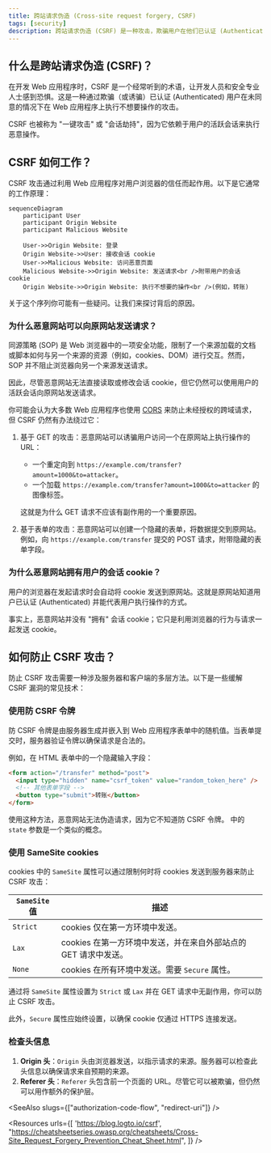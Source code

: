 ```yaml
---
title: 跨站请求伪造 (Cross-site request forgery, CSRF)
tags: [security]
description: 跨站请求伪造 (CSRF) 是一种攻击，欺骗用户在他们已认证 (Authenticated) 的 Web 应用程序上执行不想要的操作。这是一种常见的安全漏洞，可能导致未经授权的操作。
---
```


## 什么是跨站请求伪造 (CSRF)？

在开发 Web 应用程序时，CSRF 是一个经常听到的术语，让开发人员和安全专业人士感到恐惧。这是一种通过欺骗（或诱骗）已认证 (Authenticated) 用户在未同意的情况下在 Web 应用程序上执行不想要操作的攻击。

CSRF 也被称为 "一键攻击" 或 "会话劫持"，因为它依赖于用户的活跃会话来执行恶意操作。

## CSRF 如何工作？

CSRF 攻击通过利用 Web 应用程序对用户浏览器的信任而起作用。以下是它通常的工作原理：

```mermaid
sequenceDiagram
    participant User
    participant Origin Website
    participant Malicious Website
    
    User->>Origin Website: 登录
    Origin Website->>User: 接收会话 cookie
    User->>Malicious Website: 访问恶意页面
    Malicious Website->>Origin Website: 发送请求<br />附带用户的会话 cookie
    Origin Website->>Origin Website: 执行不想要的操作<br />(例如，转账)
```

关于这个序列你可能有一些疑问。让我们来探讨背后的原因。

### 为什么恶意网站可以向原网站发送请求？

同源策略 (SOP) 是 Web 浏览器中的一项安全功能，限制了一个来源加载的文档或脚本如何与另一个来源的资源（例如，cookies、DOM）进行交互。然而，SOP 并不阻止浏览器向另一个来源发送请求。

因此，尽管恶意网站无法直接读取或修改会话 cookie，但它仍然可以使用用户的活跃会话向原网站发送请求。

你可能会认为大多数 Web 应用程序也使用 [CORS](https://developer.mozilla.org/en-US/docs/Web/HTTP/CORS) 来防止未经授权的跨域请求，但 CSRF 仍然有办法绕过它：

1. 基于 GET 的攻击：恶意网站可以诱骗用户访问一个在原网站上执行操作的 URL：

    - 一个重定向到 `https://example.com/transfer?amount=1000&to=attacker`。
    - 一个加载 `https://example.com/transfer?amount=1000&to=attacker` 的图像标签。

    这就是为什么 GET 请求不应该有副作用的一个重要原因。

2. 基于表单的攻击：恶意网站可以创建一个隐藏的表单，将数据提交到原网站。例如，向 `https://example.com/transfer` 提交的 POST 请求，附带隐藏的表单字段。

### 为什么恶意网站拥有用户的会话 cookie？

用户的浏览器在发起请求时会自动将 cookie 发送到原网站。这就是原网站知道用户已认证 (Authenticated) 并能代表用户执行操作的方式。

事实上，恶意网站并没有 "拥有" 会话 cookie；它只是利用浏览器的行为与请求一起发送 cookie。

## 如何防止 CSRF 攻击？

防止 CSRF 攻击需要一种涉及服务器和客户端的多层方法。以下是一些缓解 CSRF 漏洞的常见技术：

### 使用防 CSRF 令牌

防 CSRF 令牌是由服务器生成并嵌入到 Web 应用程序表单中的随机值。当表单提交时，服务器验证令牌以确保请求是合法的。

例如，在 HTML 表单中的一个隐藏输入字段：

```html
<form action="/transfer" method="post">
  <input type="hidden" name="csrf_token" value="random_token_here" />
  <!-- 其他表单字段 -->
  <button type="submit">转账</button>
</form>
```

使用这种方法，恶意网站无法伪造请求，因为它不知道防 CSRF 令牌。<Ref slug="redirect-uri" /> 中的 `state` 参数是一个类似的概念。

### 使用 SameSite cookies

cookies 中的 `SameSite` 属性可以通过限制何时将 cookies 发送到服务器来防止 CSRF 攻击：

| `SameSite` 值   | 描述                                                                                       |
|------------------|-------------------------------------------------------------------------------------------|
| `Strict`         | cookies 仅在第一方环境中发送。                                                             |
| `Lax`            | cookies 在第一方环境中发送，并在来自外部站点的 GET 请求中发送。                           |
| `None`           | cookies 在所有环境中发送。需要 `Secure` 属性。                                              |

通过将 `SameSite` 属性设置为 `Strict` 或 `Lax` 并在 GET 请求中无副作用，你可以防止 CSRF 攻击。

此外，`Secure` 属性应始终设置，以确保 cookie 仅通过 HTTPS 连接发送。

### 检查头信息

1. **Origin 头**：`Origin` 头由浏览器发送，以指示请求的来源。服务器可以检查此头信息以确保请求来自预期的来源。
2. **Referer 头**：`Referer` 头包含前一个页面的 URL。尽管它可以被欺骗，但仍然可以用作额外的保护层。

<SeeAlso slugs={["authorization-code-flow", "redirect-uri"]} />

<Resources
  urls={[
    'https://blog.logto.io/csrf',
    "https://cheatsheetseries.owasp.org/cheatsheets/Cross-Site_Request_Forgery_Prevention_Cheat_Sheet.html",
  ]}
/>
